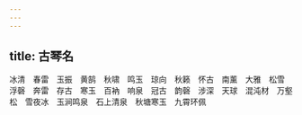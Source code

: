 ```yaml
---
---
---
```

title: 古琴名
---




冰清　春雷　玉振　黄鹄　秋啸　鸣玉　琼向　秋籁　怀古　南薰　大雅　松雪　浮磬　奔雷　存古　寒玉　百衲　响泉　冠古　韵磬　涉深　天球　混沌材　万壑松　雪夜冰　玉涧鸣泉　石上清泉　秋塘寒玉　九霄环佩